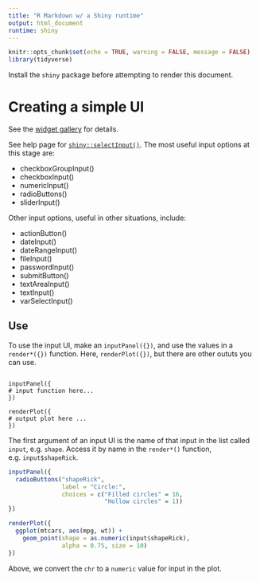 ```yaml
---
title: "R Markdown w/ a Shiny runtime"
output: html_document
runtime: shiny
---
```


```r
knitr::opts_chunk$set(echo = TRUE, warning = FALSE, message = FALSE)
library(tidyverse)
```

Install the `shiny` package before attempting to render this document.

# Creating a simple UI

See the [widget gallery](https://shiny.rstudio.com/gallery/widget-gallery.html) for details.

See help page for [`shiny::selectInput()`](https://www.rdocumentation.org/packages/shiny.semantic/versions/0.4.3/topics/selectInput). The most useful input options at this stage are:

- checkboxGroupInput()
- checkboxInput()
- numericInput()
- radioButtons()
- sliderInput()

Other input options, useful in other situations, include:

- actionButton()
- dateInput()
- dateRangeInput()
- fileInput()
- passwordInput()
- submitButton()
- textAreaInput()
- textInput()
- varSelectInput()

## Use

To use the input UI, make an `inputPanel({})`, and use the values in a `render*({})` function. Here, `renderPlot({})`, but there are other oututs you can use.

```

inputPanel({
# input function here...
})

renderPlot({
# output plot here ...
})

```

The first argument of an input UI is the name of that input in the list called `input`, e.g. `shape`. Access it by name in the `render*()` function, e.g. `input$shapeRick`.

```r

inputPanel({
  radioButtons("shapeRick",
               label = "Circle:",
               choices = c("Filled circles" = 16, 
                           "Hollow circles" = 1))
})

renderPlot({
  ggplot(mtcars, aes(mpg, wt)) +
    geom_point(shape = as.numeric(input$shapeRick), 
               alpha = 0.75, size = 10)
})

```

Above, we convert the `chr` to a `numeric` value for input in the plot. 